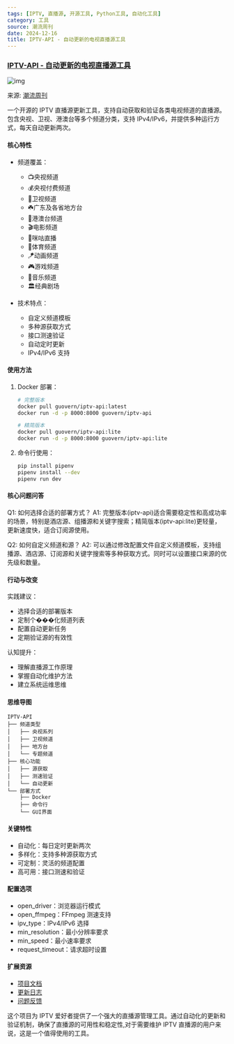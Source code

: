 ```yaml
---
tags: [IPTV, 直播源, 开源工具, Python工具, 自动化工具]
category: 工具
source: 潮流周刊
date: 2024-12-16
title: IPTV-API - 自动更新的电视直播源工具
---
```


### [IPTV-API - 自动更新的电视直播源工具](https://github.com/Guovin/iptv-api)

![img](https://img.mengpeng.tech/i/2024/12/16/675fb434a5cb9.webp)

来源: [潮流周刊](https://weekly.tw93.fun/posts/204-%E8%82%89%E6%A1%82%E6%8B%BF%E9%93%81/)

一个开源的 IPTV 直播源更新工具，支持自动获取和验证各类电视频道的直播源。包含央视、卫视、港澳台等多个频道分类，支持 IPv4/IPv6，并提供多种运行方式，每天自动更新两次。

#### 核心特性
- 频道覆盖：
  - 📺央视频道
  - 💰央视付费频道
  - 📡卫视频道
  - ☘️广东及各省地方台
  - 🌊港澳台频道
  - 🎬电影频道
  - 🎥咪咕直播
  - 🏀体育频道
  - 🪁动画频道
  - 🎮游戏频道
  - 🎵音乐频道
  - 🏛经典剧场

- 技术特点：
  - 自定义频道模板
  - 多种源获取方式
  - 接口测速验证
  - 自动定时更新
  - IPv4/IPv6 支持

#### 使用方法
1. Docker 部署：
   ```bash
   # 完整版本
   docker pull guovern/iptv-api:latest
   docker run -d -p 8000:8000 guovern/iptv-api

   # 精简版本
   docker pull guovern/iptv-api:lite
   docker run -d -p 8000:8000 guovern/iptv-api:lite
   ```

2. 命令行使用：
   ```bash
   pip install pipenv
   pipenv install --dev
   pipenv run dev
   ```

#### 核心问题问答
Q1: 如何选择合适的部署方式？
A1: 完整版本(iptv-api)适合需要稳定性和高成功率的场景，特别是酒店源、组播源和关键字搜索；精简版本(iptv-api:lite)更轻量，更新速度快，适合订阅源使用。

Q2: 如何自定义频道和源？
A2: 可以通过修改配置文件自定义频道模板，支持组播源、酒店源、订阅源和关键字搜索等多种获取方式。同时可以设置接口来源的优先级和数量。

#### 行动与改变
实践建议：
- 选择合适的部署版本
- 定制个���化频道列表
- 配置自动更新任务
- 定期验证源的有效性

认知提升：
- 理解直播源工作原理
- 掌握自动化维护方法
- 建立系统运维思维

#### 思维导图
```
IPTV-API
├── 频道类型
│   ├── 央视系列
│   ├── 卫视频道
│   ├── 地方台
│   └── 专题频道
├── 核心功能
│   ├── 源获取
│   ├── 测速验证
│   └── 自动更新
└── 部署方式
    ├── Docker
    ├── 命令行
    └── GUI界面
```

#### 关键特性
- 自动化：每日定时更新两次
- 多样化：支持多种源获取方式
- 可定制：灵活的频道配置
- 高可用：接口测速和验证

#### 配置选项
- open_driver：浏览器运行模式
- open_ffmpeg：FFmpeg 测速支持
- ipv_type：IPv4/IPv6 选择
- min_resolution：最小分辨率要求
- min_speed：最小速率要求
- request_timeout：请求超时设置

#### 扩展资源
- [项目文档](https://github.com/Guovin/iptv-api)
- [更新日志](https://github.com/Guovin/iptv-api/blob/master/CHANGELOG.md)
- [问题反馈](https://github.com/Guovin/iptv-api/issues)

这个项目为 IPTV 爱好者提供了一个强大的直播源管理工具。通过自动化的更新和验证机制，确保了直播源的可用性和稳定性,对于需要维护 IPTV 直播源的用户来说，这是一个值得使用的工具。 